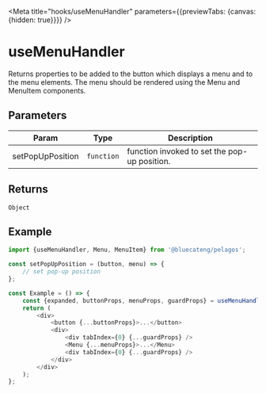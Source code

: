 <!-- DO NOT EDIT, generated from useMenuHandler.js -->


<Meta title="hooks/useMenuHandler" parameters={{previewTabs: {canvas: {hidden: true}}}} />

# useMenuHandler

Returns properties to be added to the button which displays a menu and to the menu elements.
The menu should be rendered using the Menu and MenuItem components.

## Parameters

| Param            | Type       | Description                                  |
| ---------------- | ---------- | -------------------------------------------- |
| setPopUpPosition | `function` | function invoked to set the pop-up position. |

## Returns

`Object`

## Example

```js
import {useMenuHandler, Menu, MenuItem} from '@bluecateng/pelagos';

const setPopUpPosition = (button, menu) => {
	// set pop-up position
};

const Example = () => {
	const {expanded, buttonProps, menuProps, guardProps} = useMenuHandler(setPopUpPosition);
	return (
		<div>
			<button {...buttonProps}>...</button>
			<div>
				<div tabIndex={0} {...guardProps} />
				<Menu {...menuProps}>...</Menu>
				<div tabIndex={0} {...guardProps} />
			</div>
		</div>
	);
};
```
